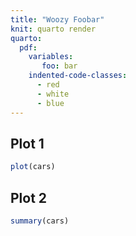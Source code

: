 ```yaml
---
title: "Woozy Foobar"
knit: quarto render
quarto: 
  pdf:
    variables:
       foo: bar
    indented-code-classes:
      - red
      - white
      - blue
---
```


## Plot 1

```r
plot(cars)
```

## Plot 2

```r
summary(cars)
```

